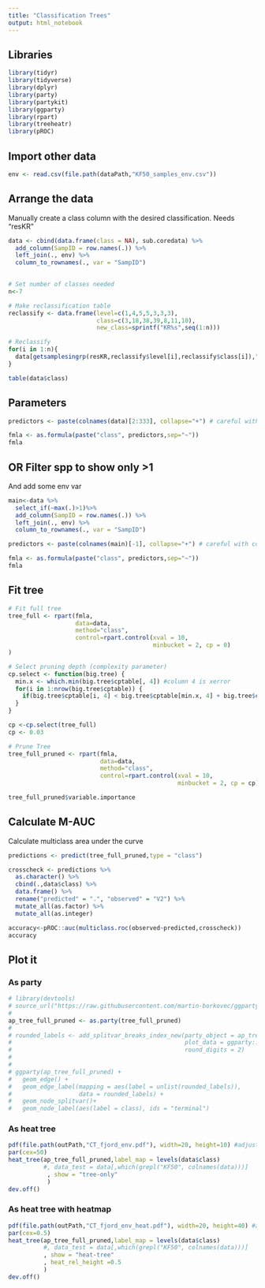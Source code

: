 ```yaml
---
title: "Classification Trees"
output: html_notebook
---
```

## Libraries
```r
library(tidyr)
library(tidyverse)
library(dplyr)
library(party)
library(partykit)
library(ggparty)
library(rpart)
library(treeheatr)
library(pROC)
```
## Import other data
```r
env <- read.csv(file.path(dataPath,"KF50_samples_env.csv"))

```

## Arrange the data
Manually create a class column with the desired classification. Needs "resKR"
```r
data <- cbind(data.frame(class = NA), sub.coredata) %>%
  add_column(SampID = row.names(.)) %>%
  left_join(., env) %>%
  column_to_rownames(., var = "SampID")
  

# Set number of classes needed
n<-7

# Make reclassification table
reclassify <- data.frame(level=c(1,4,5,5,3,3,3),
                         class=c(3,18,38,39,8,11,10),
                         new_class=sprintf("KR%s",seq(1:n)))

# Reclassify
for(i in 1:n){
  data[getsamplesingrp(resKR,reclassify$level[i],reclassify$class[i]),"class"]<-as.character(reclassify$new_class[i])
}

table(data$class)
```


## Parameters
```r
predictors <- paste(colnames(data)[2:333], collapse="+") # careful with col numbers!

fmla <- as.formula(paste("class", predictors,sep="~"))
fmla
```
## OR Filter spp to show only >1
And add some env var
```r
main<-data %>%
  select_if(~max(.)>1)%>%
  add_column(SampID = row.names(.)) %>%
  left_join(., env) %>%
  column_to_rownames(., var = "SampID")

predictors <- paste(colnames(main)[-1], collapse="+") # careful with col numbers!

fmla <- as.formula(paste("class", predictors,sep="~"))
fmla
```




## Fit tree
```r
# Fit full tree
tree_full <- rpart(fmla,
                   data=data,
                   method="class",
                   control=rpart.control(xval = 10,
                                         minbucket = 2, cp = 0)
)

# Select pruning depth (complexity parameter)
cp.select <- function(big.tree) {
  min.x <- which.min(big.tree$cptable[, 4]) #column 4 is xerror
  for(i in 1:nrow(big.tree$cptable)) {
    if(big.tree$cptable[i, 4] < big.tree$cptable[min.x, 4] + big.tree$cptable[min.x, 5]) return(big.tree$cptable[i, 1]) 
  }
}

cp <-cp.select(tree_full)
cp <- 0.03

# Prune Tree
tree_full_pruned <- rpart(fmla,
                          data=data,
                          method="class",
                          control=rpart.control(xval = 10,
                                                minbucket = 2, cp = cp))

tree_full_pruned$variable.importance

```
## Calculate M-AUC
Calculate multiclass area under the curve
```r
predictions <- predict(tree_full_pruned,type = "class")

crosscheck <- predictions %>%
  as.character() %>%
  cbind(.,data$class) %>%
  data.frame() %>%
  rename("predicted" = ".", "observed" = "V2") %>%
  mutate_all(as.factor) %>%
  mutate_all(as.integer)

accuracy<-pROC::auc(multiclass.roc(observed~predicted,crosscheck))
accuracy
```

## Plot it
### As party
```r
# library(devtools)
# source_url("https://raw.githubusercontent.com/martin-borkovec/ggparty/martin/R/add_splitvar_breaks_index_new.R")
# 
ap_tree_full_pruned <- as.party(tree_full_pruned)
# 
# rounded_labels <- add_splitvar_breaks_index_new(party_object = ap_tree_full_pruned,
#                                                 plot_data = ggparty:::get_plot_data(ap_tree_full_pruned), 
#                                                 round_digits = 2)
# 
# 
# ggparty(ap_tree_full_pruned) +
#   geom_edge() +
#   geom_edge_label(mapping = aes(label = unlist(rounded_labels)),
#                   data = rounded_labels) +
#   geom_node_splitvar()+
#   geom_node_label(aes(label = class), ids = "terminal")
```
### As heat tree
```r
pdf(file.path(outPath,"CT_fjord_env.pdf"), width=20, height=10) #adjust width as necessary
par(cex=50)
heat_tree(ap_tree_full_pruned,label_map = levels(data$class)
          #, data_test = data[,which(grepl("KF50", colnames(data)))]
           , show = "tree-only"
           )
dev.off()
```
### As heat tree with heatmap
```r
pdf(file.path(outPath,"CT_fjord_env_heat.pdf"), width=20, height=40) #adjust width as necessary
par(cex=0.5)
heat_tree(ap_tree_full_pruned,label_map = levels(data$class)
          #, data_test = data[,which(grepl("KF50", colnames(data)))]
          , show = "heat-tree"
          , heat_rel_height =0.5
          )
dev.off()
```